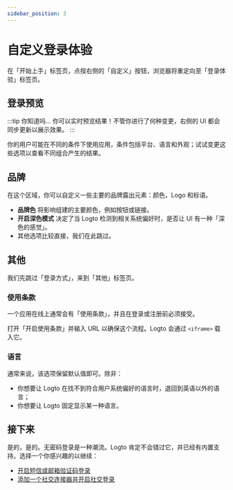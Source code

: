 ```yaml
---
sidebar_position: 3
---
```



# 自定义登录体验

在「开始上手」标签页，点按右侧的「自定义」按钮，浏览器将重定向至「登录体验」标签页。

## 登录预览

:::tip 你知道吗…
你可以实时预览结果！不管你进行了何种变更，右侧的 UI 都会同步更新以展示效果。
:::

你的用户可能在不同的条件下使用应用，条件包括平台、语言和外观；试试变更这些选项以查看不同组合产生的结果。

## 品牌

在这个区域，你可以自定义一些主要的品牌露出元素：颜色，Logo 和标语。

- **品牌色** 将影响组建的主要颜色，例如按钮或链接。
- **开启深色模式** 决定了当 Logto 检测到相关系统偏好时，是否让 UI 有一种「深色的感觉」。
- 其他选项比较直接，我们在此跳过。

<DarkModeNote />

## 其他

我们先跳过「登录方式」，来到「其他」标签页。

### 使用条款

一个应用在线上通常会有「使用条款」，并且在登录或注册前必须接受。

打开「开启使用条款」并输入 URL 以确保这个流程。Logto 会通过 `<iframe>` 载入它。

### 语言

通常来说，该选项保留默认值即可。除非：

- 你想要让 Logto 在找不到符合用户系统偏好的语言时，退回到英语以外的语言；
- 你想要让 Logto 固定显示某一种语言。

## 接下来

是的，是的。无密码登录是一种潮流。Logto 肯定不会错过它，并已经有内置支持。选择一个你感兴趣的以继续：

- [开启短信或邮箱验证码登录](./enable-passcode-sign-in.mdx)
- [添加一个社交连接器并开启社交登录](./enable-social-sign-in.mdx)
